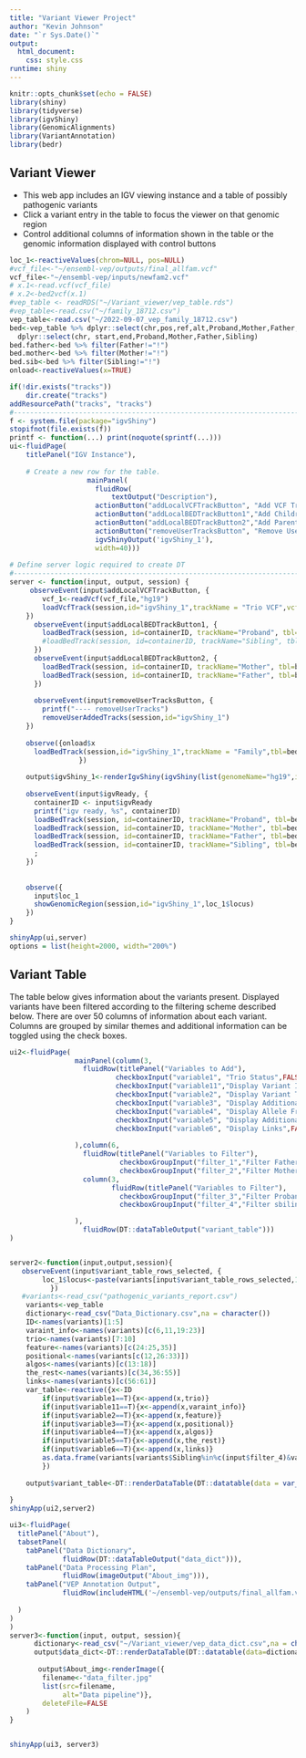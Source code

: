 ```yaml
---
title: "Variant Viewer Project"
author: "Kevin Johnson"
date: "`r Sys.Date()`"
output: 
  html_document:
    css: style.css
runtime: shiny
---
```


```r
knitr::opts_chunk$set(echo = FALSE)
library(shiny)
library(tidyverse)
library(igvShiny)
library(GenomicAlignments)
library(VariantAnnotation)
library(bedr)
```

<style type="text/css">
.main-container {
  max-width: 95% !important;
  margin: auto;
}
.shiny-frame{
  width: 1800px;
  height: 600px;
}
</style>

## Variant Viewer

* This web app includes an IGV viewing instance and a table of possibly pathogenic variants
* Click a variant entry in the table to focus the viewer on that genomic region
* Control additional columns of information shown in the table or the genomic information displayed with control buttons

```r
loc_1<-reactiveValues(chrom=NULL, pos=NULL)
#vcf_file<-"~/ensembl-vep/outputs/final_allfam.vcf"
vcf_file<-"~/ensembl-vep/inputs/newfam2.vcf"
# x.1<-read.vcf(vcf_file)
# x.2<-bed2vcf(x.1)
#vep_table <- readRDS("~/Variant_viewer/vep_table.rds")
#vep_table<-read.csv("~/family_18712.csv")
vep_table<-read.csv("~/2022-09-07_vep_family_18712.csv")
bed<-vep_table %>% dplyr::select(chr,pos,ref,alt,Proband,Mother,Father,Sibling) %>% mutate(start=as.numeric(pos)-1,end=as.numeric(pos)+nchar(alt)-1) %>% 
  dplyr::select(chr, start,end,Proband,Mother,Father,Sibling)
bed.father<-bed %>% filter(Father!="!")
bed.mother<-bed %>% filter(Mother!="!")
bed.sib<-bed %>% filter(Sibling!="!")
onload<-reactiveValues(x=TRUE)
```


```r
if(!dir.exists("tracks"))
    dir.create("tracks")
addResourcePath("tracks", "tracks")
#-------------------------------------------------------------------------------
f <- system.file(package="igvShiny")
stopifnot(file.exists(f))
printf <- function(...) print(noquote(sprintf(...)))
ui<-fluidPage(
    titlePanel("IGV Instance"),
    
    # Create a new row for the table.
                   mainPanel(
                     fluidRow(
                         textOutput("Description"),
                     actionButton("addLocalVCFTrackButton", "Add VCF Trio"),
                     actionButton("addLocalBEDTrackButton1","Add Children BED"),
                     actionButton("addLocalBEDTrackButton2","Add Parents BED"),
                     actionButton("removeUserTracksButton", "Remove User Tracks"),
                     igvShinyOutput('igvShiny_1'),
                     width=40)))
            
# Define server logic required to create DT
#-------------------------------------------------------------------------------
server <- function(input, output, session) {
     observeEvent(input$addLocalVCFTrackButton, { 
        vcf_1<-readVcf(vcf_file,"hg19")
        loadVcfTrack(session,id="igvShiny_1",trackName = "Trio VCF",vcfData=vcf_1)
    })
      observeEvent(input$addLocalBEDTrackButton1, {
        loadBedTrack(session, id=containerID, trackName="Proband", tbl=bed, color="red") 
        #loadBedTrack(session, id=containerID, trackName="Sibling", tbl=bed.sib, color="brown")
      })    
      observeEvent(input$addLocalBEDTrackButton2, {
        loadBedTrack(session, id=containerID, trackName="Mother", tbl=bed.mother, color="green")
        loadBedTrack(session, id=containerID, trackName="Father", tbl=bed.father, color="teal")
      })
    
      observeEvent(input$removeUserTracksButton, {
        printf("---- removeUserTracks")
        removeUserAddedTracks(session,id="igvShiny_1")
    })
      
    observe({onload$x
      loadBedTrack(session,id="igvShiny_1",trackName = "Family",tbl=bed)
                 })
    
    output$igvShiny_1<-renderIgvShiny(igvShiny(list(genomeName="hg19",initialLocus="chr1:1-50000")))
    
    observeEvent(input$igvReady, {
      containerID <- input$igvReady
      printf("igv ready, %s", containerID)
      loadBedTrack(session, id=containerID, trackName="Proband", tbl=bed, color="red")
      loadBedTrack(session, id=containerID, trackName="Mother", tbl=bed.mother, color="green")
      loadBedTrack(session, id=containerID, trackName="Father", tbl=bed.father, color="teal")
      loadBedTrack(session, id=containerID, trackName="Sibling", tbl=bed.sib, color="brown")
      ;
    })
    
  
    observe({
      input$loc_1
      showGenomicRegion(session,id="igvShiny_1",loc_1$locus)
    })
}

shinyApp(ui,server)
options = list(height=2000, width="200%")

```

## Variant Table
The table below gives information about the variants present. Displayed variants have been filtered according to the filtering scheme described below. There are over 50 columns of information about each variant. Columns are grouped by similar themes and additional information can be toggled using the check boxes.  


```r
ui2<-fluidPage(
                mainPanel(column(3,
                  fluidRow(titlePanel("Variables to Add"),
                          checkboxInput("variable1", "Trio Status",FALSE),
                          checkboxInput("variable11","Display Variant Information (HGVS)",FALSE),
                          checkboxInput("variable2", "Display Variant Type and Impact information",FALSE),
                          checkboxInput("variable3", "Display Additional Variant Location Information",FALSE),
                          checkboxInput("variable4", "Display Allele Frequency and Pathogenicity Information",FALSE),
                          checkboxInput("variable5", "Display Additional Information",FALSE),
                          checkboxInput("variable6", "Display Links",FALSE)),
                  
                ),column(6,
                  fluidRow(titlePanel("Variables to Filter"),
                           checkboxGroupInput("filter_1","Filter Father by Status:",base::unique(bed$Father),selected = base::unique(bed$Father)),
                           checkboxGroupInput("filter_2","Filter Mother by Status:",base::unique(bed$Mother),selected = base::unique(bed$Mother)))),
                  column(3,
                         fluidRow(titlePanel("Variables to Filter"),
                           checkboxGroupInput("filter_3","Filter Proband by Status:",base::unique(bed$Proband),selected = base::unique(bed$Proband)),
                           checkboxGroupInput("filter_4","Filter sbiling by Status:",base::unique(bed$Sibling),selected = base::unique(bed$Sibling)))

                ),
                  fluidRow(DT::dataTableOutput("variant_table")))
)


server2<-function(input,output,session){
   observeEvent(input$variant_table_rows_selected, {
        loc_1$locus<-paste(variants[input$variant_table_rows_selected,1],variants[input$variant_table_rows_selected,2],sep = ":")
          })
   #variants<-read_csv("pathogenic_variants_report.csv")
    variants<-vep_table
    dictionary<-read_csv("Data_Dictionary.csv",na = character())
    ID<-names(variants)[1:5]
    varaint_info<-names(variants)[c(6,11,19:23)]
    trio<-names(variants)[7:10]
    feature<-names(variants)[c(24:25,35)]
    positional<-names(variants[c(12,26:33)])
    algos<-names(variants)[c(13:18)]
    the_rest<-names(variants)[c(34,36:55)]
    links<-names(variants)[c(56:61)]
    var_table<-reactive({x<-ID
        if(input$variable1==T){x<-append(x,trio)}
        if(input$variable11==T){x<-append(x,varaint_info)}
        if(input$variable2==T){x<-append(x,feature)}
        if(input$variable3==T){x<-append(x,positional)}
        if(input$variable4==T){x<-append(x,algos)}
        if(input$variable5==T){x<-append(x,the_rest)}
        if(input$variable6==T){x<-append(x,links)}
        as.data.frame(variants[variants$Sibling%in%c(input$filter_4)&variants$Proband%in%c(input$filter_3)&variants$Mother%in%c(input$filter_2)&variants$Father%in%c(input$filter_1),x])
        })
    
    output$variant_table<-DT::renderDataTable(DT::datatable(data = var_table(),rownames = F,selection = "single",options = list(pageLength=5)))
  
}
shinyApp(ui2,server2)

```




```r
ui3<-fluidPage(
  titlePanel("About"),
  tabsetPanel(
    tabPanel("Data Dictionary",
             fluidRow(DT::dataTableOutput("data_dict"))),
    tabPanel("Data Processing Plan",
             fluidRow(imageOutput("About_img"))),
    tabPanel("VEP Annotation Output",
             fluidRow(includeHTML('~/ensembl-vep/outputs/final_allfam.vcf_summary.html'))
    
  )
)
)
server3<-function(input, output, session){
      dictionary<-read_csv("~/Variant_viewer/vep_data_dict.csv",na = character())
      output$data_dict<-DT::renderDataTable(DT::datatable(data=dictionary))
      
       output$About_img<-renderImage({
        filename<-"data_filter.jpg"
        list(src=filename,
             alt="Data pipeline")},
        deleteFile=FALSE
    )
}


shinyApp(ui3, server3)
```



	

